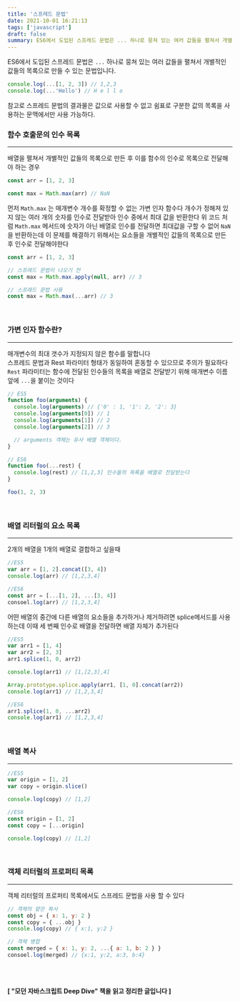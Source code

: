 ```yaml
---
title: '스프레드 문법'
date: 2021-10-01 16:21:13
tags: ['javascript']
draft: false
summary: ES6에서 도입된 스프레드 문법은 ... 하나로 뭉쳐 있는 여러 값들을 펼쳐서 개별적인 값들의 목록으로 만들 수 있는 문법입니다.
---
```


ES6에서 도입된 스프레드 문법은 `...` 하나로 뭉쳐 있는 여러 값들을 펼쳐서 개별적인 값들의 목록으로 만들 수 있는 문법입니다.

```jsx
console.log(...[1, 2, 3]) // 1,2,3
console.log(...'Hello') // H e l l o
```

참고로 스프레드 문법의 결과물은 값으로 사용할 수 없고 쉼표로 구분한 값의 목록을 사용하는 문맥에서만 사용 가능하다.
<br/>

### **함수 호출문의 인수 목록**

---

배열을 펼쳐서 개별적인 값들의 목록으로 만든 후 이를 함수의 인수로 목록으로 전달해야 하는 경우

```jsx
const arr = [1, 2, 3]

const max = Math.max(arr) // NaN
```

먼저 `Math.max` 는 매개변수 개수를 확정할 수 없는 가변 인자 함수다 개수가 정해져 있지 않는 여러 개의 숫자를 인수로 전달받아 인수 중에서 최대 값을 반환한다 위 코드 처럼 `Math.max` 메서드에 숫자가 아닌 배열로 인수를 전달하면 최대값을 구할 수 없어 `NaN` 을 반환하는데 이 문제를 해결하기 위해서는 요소들을 개별적인 값들의 목록으로 만든 후 인수로 전달해야한다

```jsx
const arr = [1, 2, 3]

// 스프레드 문법이 나오기 전
const max = Math.max.apply(null, arr) // 3

// 스프레드 문법 사용
const max = Math.max(...arr) // 3
```

<br/>

### **가변 인자 함수란?**

---

매개변수의 최대 갯수가 지정되지 않은 함수를 말합니다<br/>
스프레드 문법과 Rest 파라미터 형태가 동일하여 혼동할 수 있으므로 주의가 필요하다 `Rest` 파라미터는 함수에 전달된 인수들의 목록을 배열로 전달받기 위해 매개변수 이름 앞에 `...`을 붙이는 것이다

```jsx
// ES5
function foo(arguments) {
  console.log(arguments) // {'0' : 1, '1': 2, '2': 3}
  console.log(arguments[0]) // 1
  console.log(arguments[1]) // 2
  console.log(arguments[2]) // 3

  // arguments 객체는 유사 배열 객체이다.
}

// ES6
function foo(...rest) {
  console.log(rest) // [1,2,3] 인수들의 목록을 배열로 전달받는다
}

foo(1, 2, 3)
```

<br/>

### **배열 리터럴의 요소 목록**

---

2개의 배열을 1개의 배열로 결합하고 싶을때

```jsx
//ES5
var arr = [1, 2].concat([3, 4])
console.log(arr) // [1,2,3,4]

//ES6
const arr = [...[1, 2], ...[3, 4]]
consoel.log(arr) // [1,2,3,4]
```

어떤 배열의 중간에 다른 배열의 요소들을 추가하거나 제거하려면 splice메서드를 사용하는데 이때 세 번째 인수로 배열을 전달하면 배열 자체가 추가된다

```jsx
//ES5
var arr1 = [1, 4]
var arr2 = [2, 3]
arr1.splice(1, 0, arr2)

console.log(arr1) // [1,[2,3],4]

Array.prototype.splice.apply(arr1, [1, 0].concat(arr2))
console.log(arr1) // [1,2,3,4]

//ES6
arr1.splice(1, 0, ...arr2)
console.log(arr1) // [1,2,3,4]
```

<br/>

### **배열 복사**

---

```jsx
//ES5
var origin = [1, 2]
var copy = origin.slice()

console.log(copy) // [1,2]

//ES6
const origin = [1, 2]
const copy = [...origin]

console.log(copy) // [1,2]
```

<br/>

### **객체 리터럴의 프로퍼티 목록**

---

객체 리터럴의 프로퍼티 목록에서도 스프레드 문법을 사용 할 수 있다

```jsx
// 객체의 얕은 복사
const obj = { x: 1, y: 2 }
const copy = { ...obj }
console.log(copy) // { x:1, y:2 }

// 객체 병합
const merged = { x: 1, y: 2, ...{ a: 1, b: 2 } }
consoel.log(merged) // {x:1, y:2, a:3, b:4}
```

<br />
<br />

**[ "모던 자바스크립트 Deep Dive" 책을 읽고 정리한 글입니다 ]**

<br />
<br />
